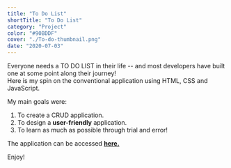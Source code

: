 ```yaml
---
title: "To Do List"
shortTitle: "To Do List"
category: "Project"
color: "#90BDDF"
cover: "./To-do-thumbnail.png"
date: "2020-07-03"
---
```


Everyone needs a TO DO LIST in their life -- and most developers have built one at some point along their journey!  
Here is my spin on the conventional application using HTML, CSS and JavaScript.

My main goals were:
1) To create a CRUD application.
2) To design a **user-friendly** application.
3) To learn as much as possible through trial and error!

The application can be accessed [**here.**](https://paul-matthew.github.io/To-Do-List/)

Enjoy!